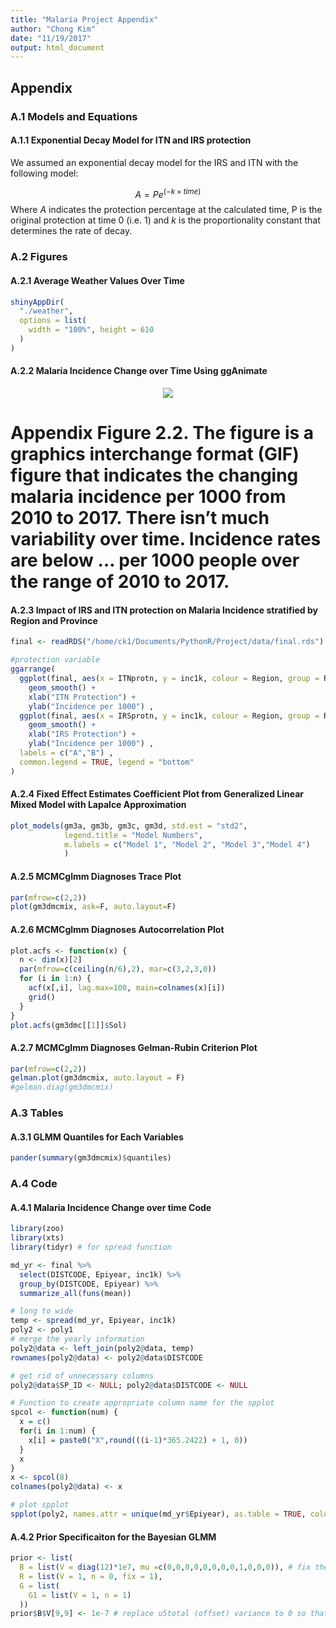 ```yaml
---
title: "Malaria Project Appendix"
author: "Chong Kim"
date: "11/19/2017"
output: html_document
---
```


## Appendix

### A.1 Models and Equations

#### A.1.1 Exponential Decay Model for ITN and IRS protection

We assumed an exponential decay model for the IRS and ITN with the following model:

$$
A = Pe^{(-k\times time)}
$$
Where $A$ indicates the protection percentage at the calculated time, P is the original protection at time 0 (i.e. 1) and $k$ is the proportionality constant that determines the rate of decay. 

### A.2 Figures

#### A.2.1 Average Weather Values Over Time

```r

shinyAppDir(
  "./weather",
  options = list(
    width = "100%", height = 610
  )
)

```


#### A.2.2 Malaria Incidence Change over Time Using ggAnimate

<center> ![](mb_inc_animated.gif) </center>

<h1 class="small">**Appendix Figure 2.2.** The figure is a graphics interchange format (GIF) figure that indicates the changing malaria incidence per 1000 from 2010 to 2017. There isn't much variability over time. Incidence rates are below ... per 1000 people over the range of 2010 to 2017. </h1> 

#### A.2.3 Impact of IRS and ITN protection on Malaria Incidence stratified by Region and Province

```r
final <- readRDS("/home/ck1/Documents/PythonR/Project/data/final.rds")

#protection variable
ggarrange(
  ggplot(final, aes(x = ITNprotn, y = inc1k, colour = Region, group = Region)) +
    geom_smooth() +
    xlab("ITN Protection") +
    ylab("Incidence per 1000") ,
  ggplot(final, aes(x = IRSprotn, y = inc1k, colour = Region, group = Region)) +
    geom_smooth() +
    xlab("IRS Protection") +
    ylab("Incidence per 1000") ,
  labels = c("A","B") ,
  common.legend = TRUE, legend = "bottom"
)
```

#### A.2.4 Fixed Effect Estimates Coefficient Plot from Generalized Linear Mixed Model with Lapalce Approximation

```r
plot_models(gm3a, gm3b, gm3c, gm3d, std.est = "std2", 
            legend.title = "Model Numbers", 
            m.labels = c("Model 1", "Model 2", "Model 3","Model 4")
            )
```


#### A.2.5 MCMCglmm Diagnoses Trace Plot
```r
par(mfrow=c(2,2))
plot(gm3dmcmix, ask=F, auto.layout=F)
```

#### A.2.6 MCMCglmm Diagnoses Autocorrelation Plot
```r
plot.acfs <- function(x) {
  n <- dim(x)[2]
  par(mfrow=c(ceiling(n/6),2), mar=c(3,2,3,0))
  for (i in 1:n) {
    acf(x[,i], lag.max=100, main=colnames(x)[i])
    grid()
  }
}
plot.acfs(gm3dmc[[1]]$Sol)
```

#### A.2.7 MCMCglmm Diagnoses Gelman-Rubin Criterion Plot
```r
par(mfrow=c(2,2))
gelman.plot(gm3dmcmix, auto.layout = F)
#gelman.diag(gm3dmcmix)

```

### A.3 Tables

#### A.3.1 GLMM Quantiles for Each Variables
```r
pander(summary(gm3dmcmix)$quantiles)
```



### A.4 Code

#### A.4.1 Malaria Incidence Change over time Code

```r
library(zoo)
library(xts)
library(tidyr) # for spread function

md_yr <- final %>%
  select(DISTCODE, Epiyear, inc1k) %>%
  group_by(DISTCODE, Epiyear) %>%
  summarize_all(funs(mean)) 

# long to wide
temp <- spread(md_yr, Epiyear, inc1k)
poly2 <- poly1
# merge the yearly information
poly2@data <- left_join(poly2@data, temp)
rownames(poly2@data) <- poly2@data$DISTCODE

# get rid of unnecessary columns
poly2@data$SP_ID <- NULL; poly2@data$DISTCODE <- NULL

# Function to create appropriate column name for the spplot
spcol <- function(num) {
  x = c()
  for(i in 1:num) {
    x[i] = paste0("X",round(((i-1)*365.2422) + 1, 0))
  }
  x
}
x <- spcol(8)
colnames(poly2@data) <- x

# plot spplot
spplot(poly2, names.attr = unique(md_yr$Epiyear), as.table = TRUE, colorkey = TRUE)
```

#### A.4.2 Prior Specificaiton for the Bayesian GLMM

```r
prior <- list(
  B = list(V = diag(12)*1e7, mu =c(0,0,0,0,0,0,0,0,1,0,0,0)), # fix the beta value for the log(u5total) to be 1 s.t. it acts as an offset
  R = list(V = 1, n = 0, fix = 1),
  G = list(
    G1 = list(V = 1, n = 1)
  ))
prior$B$V[9,9] <- 1e-7 # replace u5total (offset) variance to 0 so that it's stuck at 0
```

